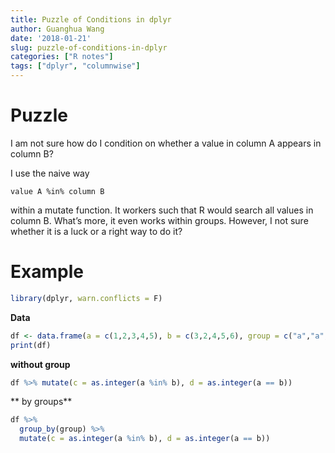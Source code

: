 ```yaml
---
title: Puzzle of Conditions in dplyr
author: Guanghua Wang
date: '2018-01-21'
slug: puzzle-of-conditions-in-dplyr
categories: ["R notes"]
tags: ["dplyr", "columnwise"]
---
```


# Puzzle
I am not sure how do I condition on whether a value in column A appears in column B?

I use the naive way 
```
value A %in% column B
```
within a mutate function. It workers such that R would search all values in column B. What's more, it even works within groups. However, I not sure whether it is a luck or a right way to do it?

# Example
```r
library(dplyr, warn.conflicts = F)
```

**Data**
```r
df <- data.frame(a = c(1,2,3,4,5), b = c(3,2,4,5,6), group = c("a","a", "b", "b", "c"))
print(df)
```

**without group**
```r
df %>% mutate(c = as.integer(a %in% b), d = as.integer(a == b))
```

** by groups**
```r
df %>% 
  group_by(group) %>% 
  mutate(c = as.integer(a %in% b), d = as.integer(a == b))
```